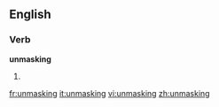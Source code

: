 ==English==

===Verb===
'''unmasking'''

# {{present participle of|unmask}}

[[fr:unmasking]]
[[it:unmasking]]
[[vi:unmasking]]
[[zh:unmasking]]